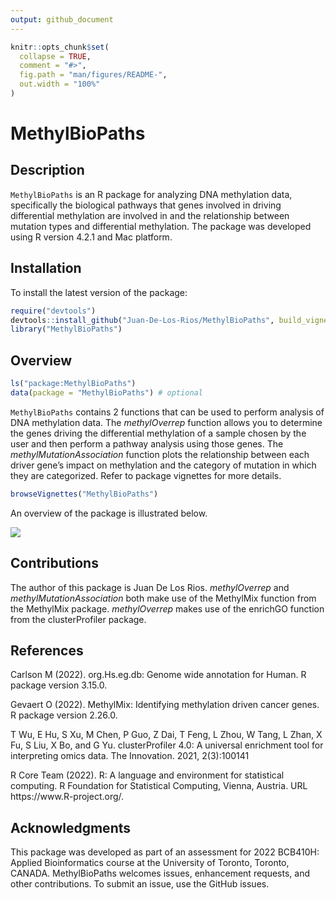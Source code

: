 ```yaml
---
output: github_document
---
```


<!-- README.md is generated from README.Rmd. Please edit that file -->

```r
knitr::opts_chunk$set(
  collapse = TRUE,
  comment = "#>",
  fig.path = "man/figures/README-",
  out.width = "100%"
)
```

# MethylBioPaths

<!-- badges: start -->
<!-- badges: end -->

## Description

`MethylBioPaths` is an R package for analyzing DNA methylation data, specifically the biological pathways that genes involved in driving differential methylation are involved in and the relationship between mutation types and differential methylation. The package was developed using R version 4.2.1 and Mac platform.

## Installation

To install the latest version of the package:

``` r
require("devtools")
devtools::install_github("Juan-De-Los-Rios/MethylBioPaths", build_vignettes = TRUE)
library("MethylBioPaths")
```

## Overview

``` r
ls("package:MethylBioPaths")
data(package = "MethylBioPaths") # optional
```
`MethylBioPaths` contains 2 functions that can be used to perform analysis of DNA methylation data. The *methylOverrep* function allows you to determine the genes driving the differential methylation of a sample chosen by the user and then perform a pathway analysis using those genes. The *methylMutationAssociation* function plots the relationship between each driver gene's impact on methylation and the category of mutation in which they are categorized. Refer to package vignettes for more details.

``` r
browseVignettes("MethylBioPaths")
```

An overview of the package is illustrated below.

![](./inst/extdata/bioPathsDiagram.png)

## Contributions

The author of this package is Juan De Los Rios. *methylOverrep* and *methylMutationAssociation* both make use of the MethylMix function from the MethylMix package. *methylOverrep* makes use of the enrichGO function from the clusterProfiler package.

## References

Carlson M (2022). org.Hs.eg.db: Genome wide annotation for Human. R package version 3.15.0.

Gevaert O (2022). MethylMix: Identifying methylation driven cancer genes. R package version 2.26.0.

T Wu, E Hu, S Xu, M Chen, P Guo, Z Dai, T Feng, L Zhou, W Tang, L Zhan, X Fu, S Liu, X Bo, and G Yu. clusterProfiler 4.0: A universal enrichment tool for interpreting omics data. The Innovation. 2021, 2(3):100141

R Core Team (2022). R: A language and environment for statistical computing. R Foundation for Statistical Computing, Vienna, Austria. URL https://www.R-project.org/.

## Acknowledgments

This package was developed as part of an assessment for 2022 BCB410H: Applied Bioinformatics course at the University of Toronto, Toronto, CANADA. MethylBioPaths welcomes issues, enhancement requests, and other contributions. To submit an issue, use the GitHub issues.
